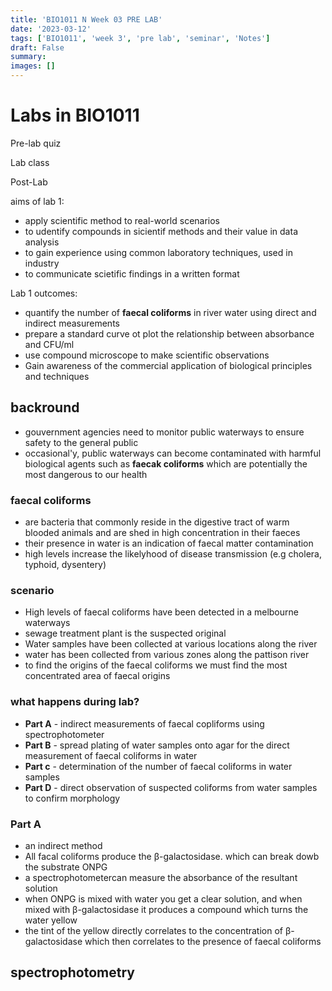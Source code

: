 ```yaml
---
title: 'BIO1011 N Week 03 PRE LAB'
date: '2023-03-12'
tags: ['BIO1011', 'week 3', 'pre lab', 'seminar', 'Notes']
draft: False
summary:
images: []
---
```


# Labs in BIO1011

Pre-lab quiz

Lab class

Post-Lab

aims of lab 1:

- apply scientific method to real-world scenarios
- to udentify compounds in sicientif methods and their value in data analysis
- to gain experience using common laboratory techniques, used in industry
- to communicate scietific findings in a written format

Lab 1 outcomes:

- quantify the number of **faecal coliforms** in river water using direct and indirect measurements
- prepare a standard curve ot plot the relationship between absorbance and CFU/ml
- use compound microscope to make scientific observations
- Gain awareness of the commercial application of biological principles and techniques

## backround

- gouvernment agencies need to monitor public waterways to ensure safety to the general public
- occasional'y, public waterways can become contaminated with harmful biological agents such as **faecak coliforms** which are potentially the most dangerous to our health

### faecal coliforms

- are bacteria that commonly reside in the digestive tract of warm blooded animals and are shed in high concentration in their faeces
- their presence in water is an indication of faecal matter contamination
- high levels increase the likelyhood of disease transmission (e.g cholera, typhoid, dysentery)

### scenario

- High levels of faecal coliforms have been detected in a melbourne waterways
- sewage treatment plant is the suspected original
- Water samples have been collected at various locations along the river
- water has been collected from various zones along the pattison river
- to find the origins of the faecal coliforms we must find the most concentrated area of faecal origins

### what happens during lab?

- **Part A** - indirect measurements of faecal copliforms using spectrophotometer
- **Part B** - spread plating of water samples onto agar for the direct measurement of faecal coliforms in water
- **Part c** - determination of the number of faecal coliforms in water samples
- **Part D** - direct observation of suspected coliforms from water samples to confirm morphology

### Part A

- an indirect method
- All facal coliforms produce the β-galactosidase. which can break dowb the substrate ONPG
- a spectrophotometercan measure the absorbance of the resultant solution
- when ONPG is mixed with water you get a clear solution, and when mixed with β-galactosidase it produces a compound which turns the water yellow
- the tint of the yellow directly correlates to the concentration of β-galactosidase which then correlates to the presence of faecal coliforms

## spectrophotometry
